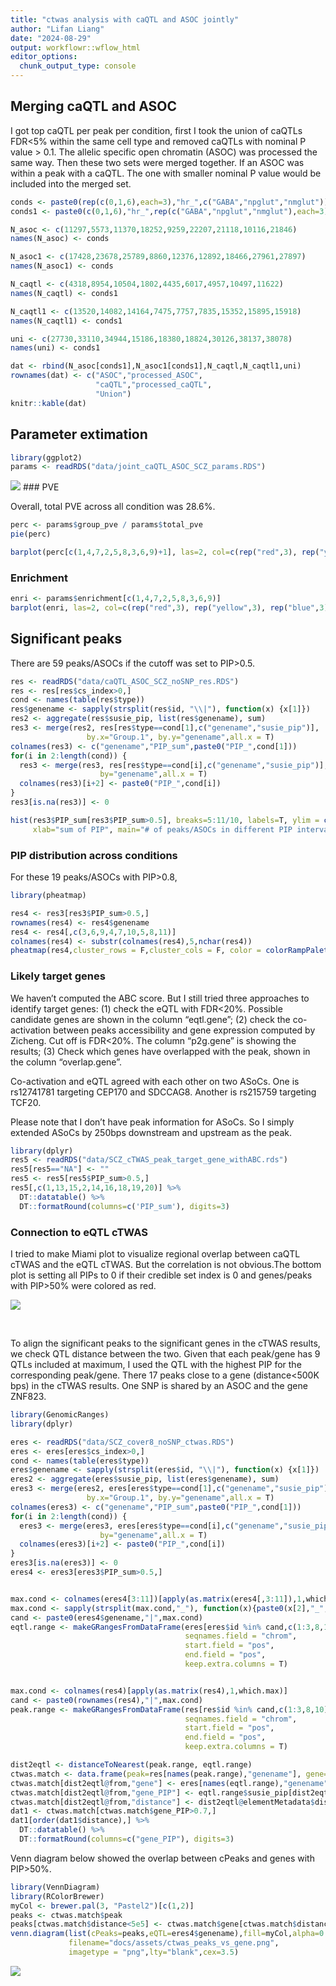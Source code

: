 ```yaml
---
title: "ctwas analysis with caQTL and ASOC jointly"
author: "Lifan Liang"
date: "2024-08-29"
output: workflowr::wflow_html
editor_options:
  chunk_output_type: console
---
```


## Merging caQTL and ASOC

I got top caQTL per peak per condition, first I took the union of caQTLs FDR<5% within the same cell type and removed caQTLs with nominal P value > 0.1. The allelic specific open chromatin (ASOC) was processed the same way. Then these two sets were merged together. If an ASOC was within a peak with a caQTL. The one with smaller nominal P value would be included into the merged set.

```r
conds <- paste0(rep(c(0,1,6),each=3),"hr_",c("GABA","npglut","nmglut"))
conds1 <- paste0(c(0,1,6),"hr_",rep(c("GABA","npglut","nmglut"),each=3))

N_asoc <- c(11297,5573,11370,18252,9259,22207,21118,10116,21846)
names(N_asoc) <- conds

N_asoc1 <- c(17428,23678,25789,8860,12376,12892,18466,27961,27897)
names(N_asoc1) <- conds

N_caqtl <- c(4318,8954,10504,1802,4435,6017,4957,10497,11622)
names(N_caqtl) <- conds1

N_caqtl1 <- c(13520,14082,14164,7475,7757,7835,15352,15895,15918)
names(N_caqtl1) <- conds1

uni <- c(27730,33110,34944,15186,18380,18824,30126,38137,38078)
names(uni) <- conds1

dat <- rbind(N_asoc[conds1],N_asoc1[conds1],N_caqtl,N_caqtl1,uni)
rownames(dat) <- c("ASOC","processed_ASOC",
                   "caQTL","processed_caQTL",
                   "Union")
knitr::kable(dat)
```

## Parameter extimation

```r
library(ggplot2)
params <- readRDS("data/joint_caQTL_ASOC_SCZ_params.RDS")
```

![](assets/joint_caqtl_asoc_params.png)
### PVE

Overall, total PVE across all condition was 28.6%.

```r
perc <- params$group_pve / params$total_pve
pie(perc)
```


```r
barplot(perc[c(1,4,7,2,5,8,3,6,9)+1], las=2, col=c(rep("red",3), rep("yellow",3), rep("blue",3)))
```

### Enrichment

```r
enri <- params$enrichment[c(1,4,7,2,5,8,3,6,9)]
barplot(enri, las=2, col=c(rep("red",3), rep("yellow",3), rep("blue",3)))
```

## Significant peaks

There are 59 peaks/ASOCs if the cutoff was set to PIP>0.5.

```r
res <- readRDS("data/caQTL_ASOC_SCZ_noSNP_res.RDS")
res <- res[res$cs_index>0,]
cond <- names(table(res$type))
res$genename <- sapply(strsplit(res$id, "\\|"), function(x) {x[1]})
res2 <- aggregate(res$susie_pip, list(res$genename), sum)
res3 <- merge(res2, res[res$type==cond[1],c("genename","susie_pip")], 
                 by.x="Group.1", by.y="genename",all.x = T)
colnames(res3) <- c("genename","PIP_sum",paste0("PIP_",cond[1]))
for(i in 2:length(cond)) {
  res3 <- merge(res3, res[res$type==cond[i],c("genename","susie_pip")], 
                    by="genename",all.x = T)
  colnames(res3)[i+2] <- paste0("PIP_",cond[i])
}
res3[is.na(res3)] <- 0

hist(res3$PIP_sum[res3$PIP_sum>0.5], breaks=5:11/10, labels=T, ylim = c(0, 27),
     xlab="sum of PIP", main="# of peaks/ASOCs in different PIP intervals")
```

### PIP distribution across conditions

For these 19 peaks/ASOCs with PIP>0.8,

```r
library(pheatmap)

res4 <- res3[res3$PIP_sum>0.5,]
rownames(res4) <- res4$genename
res4 <- res4[,c(3,6,9,4,7,10,5,8,11)]
colnames(res4) <- substr(colnames(res4),5,nchar(res4))
pheatmap(res4,cluster_rows = F,cluster_cols = F, color = colorRampPalette(c("white","red"))(100))
```

### Likely target genes

We haven't computed the ABC score. But I still tried three approaches to identify target genes: (1) check the eQTL with FDR<20%. Possible candidate genes are shown in the column "eqtl.gene"; (2) check the co-activation between peaks accessibility and gene expression computed by Zicheng. Cut off is FDR<20%. The column "p2g.gene" is showing the results; (3) Check which genes have overlapped with the peak, shown in the column "overlap.gene".

Co-activation and eQTL agreed with each other on two ASoCs. One is rs12741781 targeting CEP170 and SDCCAG8. Another is rs215759 targeting TCF20.

Please note that I don't have peak information for ASoCs. So I simply extended ASoCs by 250bps downstream and upstream as the peak.

```r
library(dplyr)
res5 <- readRDS("data/SCZ_cTWAS_peak_target_gene_withABC.rds")
res5[res5=="NA"] <- ""
res5 <- res5[res5$PIP_sum>0.5,]
res5[,c(1,13,15,2,14,16,18,19,20)] %>%
  DT::datatable() %>%
  DT::formatRound(columns=c('PIP_sum'), digits=3)
```

### Connection to eQTL cTWAS

I tried to make Miami plot to visualize regional overlap between caQTL cTWAS and the eQTL cTWAS. But the correlation is not obvious.The bottom plot is setting all PIPs to 0 if their credible set index is 0 and genes/peaks with PIP>50% were colored as red.

![](assets/ctwas_SCZ_eqtl_vs_caqtl.png)

<br>

To align the significant peaks to the significant genes in the cTWAS results, we check QTL distance between the two. Given that each peak/gene has 9 QTLs included at maximum, I used the QTL with the highest PIP for the corresponding peak/gene. There 17 peaks close to a gene (distance<500K bps) in the cTWAS results. One SNP is shared by an ASOC and the gene ZNF823.

```r
library(GenomicRanges)
library(dplyr)

eres <- readRDS("data/SCZ_cover8_noSNP_ctwas.RDS")
eres <- eres[eres$cs_index>0,]
cond <- names(table(eres$type))
eres$genename <- sapply(strsplit(eres$id, "\\|"), function(x) {x[1]})
eres2 <- aggregate(eres$susie_pip, list(eres$genename), sum)
eres3 <- merge(eres2, eres[eres$type==cond[1],c("genename","susie_pip")], 
                 by.x="Group.1", by.y="genename",all.x = T)
colnames(eres3) <- c("genename","PIP_sum",paste0("PIP_",cond[1]))
for(i in 2:length(cond)) {
  eres3 <- merge(eres3, eres[eres$type==cond[i],c("genename","susie_pip")], 
                    by="genename",all.x = T)
  colnames(eres3)[i+2] <- paste0("PIP_",cond[i])
}
eres3[is.na(eres3)] <- 0
eres4 <- eres3[eres3$PIP_sum>0.5,]


max.cond <- colnames(eres4[3:11])[apply(as.matrix(eres4[,3:11]),1,which.max)]
max.cond <- sapply(strsplit(max.cond,"_"), function(x){paste0(x[2],"_",x[3])})
cand <- paste0(eres4$genename,"|",max.cond)
eqtl.range <- makeGRangesFromDataFrame(eres[eres$id %in% cand,c(1:3,8,10)], 
                                       seqnames.field = "chrom",
                                       start.field = "pos",
                                       end.field = "pos",
                                       keep.extra.columns = T)


max.cond <- colnames(res4)[apply(as.matrix(res4),1,which.max)]
cand <- paste0(rownames(res4),"|",max.cond)
peak.range <- makeGRangesFromDataFrame(res[res$id %in% cand,c(1:3,8,10)], 
                                       seqnames.field = "chrom",
                                       start.field = "pos",
                                       end.field = "pos",
                                       keep.extra.columns = T)

dist2eqtl <- distanceToNearest(peak.range, eqtl.range)
ctwas.match <- data.frame(peak=res[names(peak.range),"genename"], gene="---", distance=Inf)
ctwas.match[dist2eqtl@from,"gene"] <- eres[names(eqtl.range),"genename"][dist2eqtl@to]
ctwas.match[dist2eqtl@from,"gene_PIP"] <- eqtl.range$susie_pip[dist2eqtl@to]
ctwas.match[dist2eqtl@from,"distance"] <- dist2eqtl@elementMetadata$distance
dat1 <- ctwas.match[ctwas.match$gene_PIP>0.7,]
dat1[order(dat1$distance),] %>% 
  DT::datatable() %>%
  DT::formatRound(columns=c("gene_PIP"), digits=3)
```

Venn diagram below showed the overlap between cPeaks and genes with PIP>50%.

```r
library(VennDiagram)
library(RColorBrewer)
myCol <- brewer.pal(3, "Pastel2")[c(1,2)]
peaks <- ctwas.match$peak
peaks[ctwas.match$distance<5e5] <- ctwas.match$gene[ctwas.match$distance<5e5]
venn.diagram(list(cPeaks=peaks,eQTL=eres4$genename),fill=myCol,alpha=0.8,
             filename="docs/assets/ctwas_peaks_vs_gene.png",
             imagetype = "png",lty="blank",cex=3.5)
```

![](assets/ctwas_peaks_vs_gene.png)